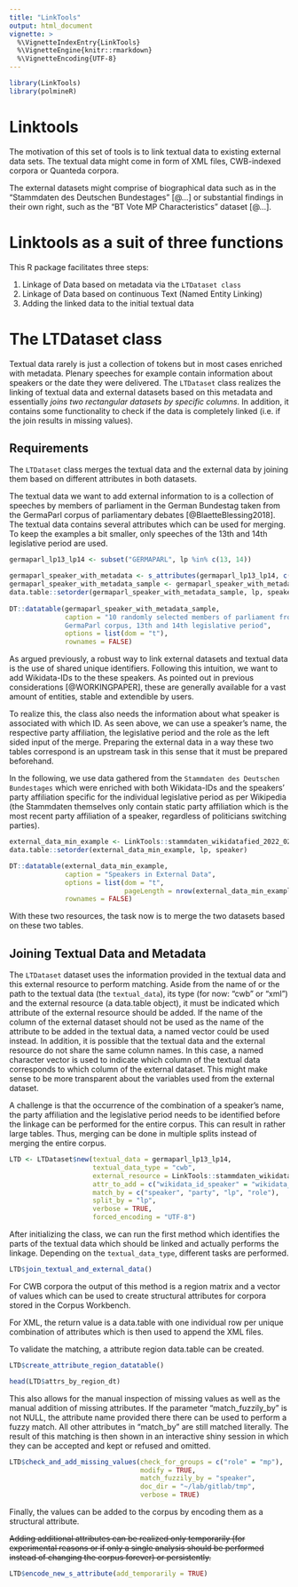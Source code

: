 ```yaml
---
title: "LinkTools"
output: html_document
vignette: >
  %\VignetteIndexEntry{LinkTools}
  %\VignetteEngine{knitr::rmarkdown}
  %\VignetteEncoding{UTF-8}
---
```


```r
library(LinkTools)
library(polmineR)
```

# Linktools

The motivation of this set of tools is to link textual data to existing external data sets. The textual data might come in form of XML files, CWB-indexed corpora or Quanteda corpora. 

The external datasets might comprise of biographical data such as in the "Stammdaten des Deutschen Bundestages" [@...] or substantial findings in their own right, such as the "BT Vote MP Characteristics" dataset [@...]. 

# Linktools as a suit of three functions

This R package facilitates three steps: 

1) Linkage of Data based on metadata via the `LTDataset class` 
2) Linkage of Data based on continuous Text (Named Entity Linking)
3) Adding the linked data to the initial textual data

# The LTDataset class

Textual data rarely is just a collection of tokens but in most cases enriched with metadata. Plenary speeches for example contain information about speakers or the date they were delivered. The `LTDataset` class realizes the linking of textual data and external datasets based on this metadata and essentially *joins two rectangular datasets by specific columns*. In addition, it contains some functionality to check if the data is completely linked (i.e. if the join results in missing values).

## Requirements

The `LTDataset` class merges the textual data and the external data by joining them based on different attributes in both datasets.

The textual data we want to add external information to is a collection of speeches by members of parliament in the German Bundestag taken from the GermaParl corpus of parliamentary debates [@BlaetteBlessing2018]. The textual data contains several attributes which can be used for merging. To keep the examples a bit smaller, only speeches of the 13th and 14th legislative period are used.

```r
germaparl_lp13_lp14 <- subset("GERMAPARL", lp %in% c(13, 14))

germaparl_speaker_with_metadata <- s_attributes(germaparl_lp13_lp14, c("speaker", "party", "lp", "role"))
germaparl_speaker_with_metadata_sample <- germaparl_speaker_with_metadata[role == "mp"][sample(.N, 10)]
data.table::setorder(germaparl_speaker_with_metadata_sample, lp, speaker)
                     
DT::datatable(germaparl_speaker_with_metadata_sample, 
              caption = "10 randomly selected members of parliament from the 
              GermaParl corpus, 13th and 14th legislative period", 
              options = list(dom = "t"), 
              rownames = FALSE)
```

As argued previously, a robust way to link external datasets and textual data is the use of shared unique identifiers. Following this intuition, we want to add Wikidata-IDs to the these speakers. As pointed out in previous considerations [@WORKINGPAPER], these are generally available for a vast amount of entities, stable and extendible by users.

To realize this, the class also needs the information about what speaker is associated with which ID. As seen above, we can use a speaker's name, the respective party affiliation, the legislative period and the role as the left sided input of the merge. Preparing the external data in a way these two tables correspond is an upstream task in this sense that it must be prepared beforehand.

In the following, we use data gathered from the `Stammdaten des Deutschen Bundestages` which were enriched with both Wikidata-IDs and the speakers' party affiliation specific for the individual legislative period as per Wikipedia (the Stammdaten themselves only contain static party affiliation which is the most recent party affiliation of a speaker, regardless of politicians switching parties).

```r
external_data_min_example <- LinkTools::stammdaten_wikidatafied_2022_02_01_min[speaker %in% germaparl_speaker_with_metadata_sample[["speaker"]]]
data.table::setorder(external_data_min_example, lp, speaker)

DT::datatable(external_data_min_example, 
              caption = "Speakers in External Data", 
              options = list(dom = "t", 
                             pageLength = nrow(external_data_min_example)), 
              rownames = FALSE)
```

With these two resources, the task now is to merge the two datasets based on these two tables. 

## Joining Textual Data and Metadata

The `LTDataset` dataset uses the information provided in the textual data and this external resource to perform matching. Aside from the name of or the path to the textual data (the `textual_data`), its type (for now: "cwb" or "xml") and the external resource (a data.table object), it must be indicated which attribute of the external resource should be added. If the name of the column of the external dataset should not be used as the name of the attribute to be added in the textual data, a named vector could be used instead. In addition, it is possible that the textual data and the external resource do not share the same column names. In this case, a named character vector is used to indicate which column of the textual data corresponds to which column of the external dataset. This might make sense to be more transparent about the variables used from the external dataset.

A challenge is that the occurrence of the combination of a speaker's name, the party affiliation and the legislative period needs to be identified before the linkage can be performed for the entire corpus. This can result in rather large tables. Thus, merging can be done in multiple splits instead of merging the entire corpus.

```r
LTD <- LTDataset$new(textual_data = germaparl_lp13_lp14, 
                     textual_data_type = "cwb",
                     external_resource = LinkTools::stammdaten_wikidatafied_2022_02_01_min, 
                     attr_to_add = c("wikidata_id_speaker" = "wikidata_id"), 
                     match_by = c("speaker", "party", "lp", "role"),
                     split_by = "lp",
                     verbose = TRUE, 
                     forced_encoding = "UTF-8")
```

After initializing the class, we can run the first method which identifies the parts of the textual data which should be linked and actually performs the linkage. Depending on the `textual_data_type`, different tasks are performed. 

```r
LTD$join_textual_and_external_data()
```

For CWB corpora the output of this method is a region matrix and a vector of values which can be used to create structural attributes for corpora stored in the Corpus Workbench.

For XML, the return value is a data.table with one individual row per unique combination of attributes which is then used to append the XML files.

To validate the matching, a attribute region data.table can be created.

```r
LTD$create_attribute_region_datatable()
```

```r
head(LTD$attrs_by_region_dt)
```


This also allows for the manual inspection of missing values as well as the manual addition of missing attributes. If the parameter "match_fuzzily_by" is not NULL, the attribute name provided there there can be used to perform a fuzzy match. All other attributes in "match_by" are still matched literally. The result of this matching is then shown in an interactive shiny session in which they can be accepted and kept or refused and omitted.

```r
LTD$check_and_add_missing_values(check_for_groups = c("role" = "mp"), 
                                 modify = TRUE, 
                                 match_fuzzily_by = "speaker",
                                 doc_dir = "~/lab/gitlab/tmp", 
                                 verbose = TRUE)
```

Finally, the values can be added to the corpus by encoding them as a structural attribute. 

~~Adding additional attributes can be realized only temporarily (for experimental reasons or if only a single analysis should be performed instead of changing the corpus forever) or persistently.~~

```r
LTD$encode_new_s_attribute(add_temporarily = TRUE) 
```